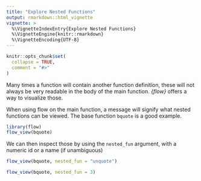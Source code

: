 ```yaml
---
title: "Explore Nested Functions"
output: rmarkdown::html_vignette
vignette: >
  %\VignetteIndexEntry{Explore Nested Functions}
  %\VignetteEngine{knitr::rmarkdown}
  %\VignetteEncoding{UTF-8}
---
```


```r
knitr::opts_chunk$set(
  collapse = TRUE,
  comment = "#>"
)
```

Many times a function will contain another function definition, these will
not always be very readable in the body of the main function. *{flow}* offers
a way to visualize those.

When using flow on the main function, a message will signify what nested functions
can be viewed. The base function `bquote` is a good example.

```r
library(flow)
flow_view(bquote)
```

We can then inspect those by using the `nested_fun` argument, with a numeric id
or a name (if unambiguous)

```r
flow_view(bquote, nested_fun = "unquote")

flow_view(bquote, nested_fun = 3)
```
